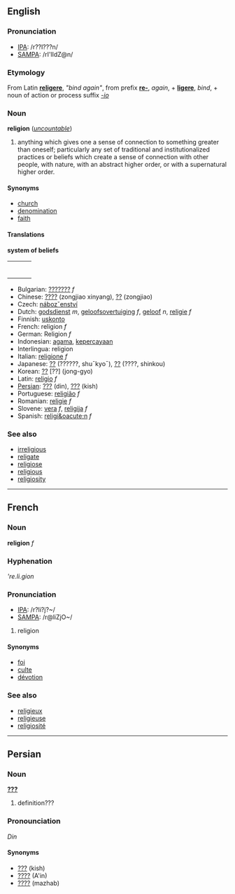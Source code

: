 ==English==
===Pronunciation===
*[[w:IPA|IPA]]: /r??l???n/
*[[w:SAMPA|SAMPA]]: /rI'lIdZ@n/

===Etymology===
From Latin '''[[religere]]''', ''"bind again"'', from prefix '''[[re-]]''', ''again'', + '''[[ligere]]''', ''bind'', + noun of action or process suffix ''[[-io]]''

===Noun===
'''religion''' (''[[uncountable]]'')
#anything which gives one a sense of connection to something greater than oneself; particularly any set of traditional and institutionalized practices or beliefs which create a sense of connection with other people, with nature, with an abstract higher order, or with a  supernatural higher order.

====Synonyms====
*[[church]]
*[[denomination]]
*[[faith]]

====Translations====

'''system of beliefs'''
{| border=0  width=100%
|-
|bgcolor="#FFFFE0" valign=top width=48%|
{|
|}
| width=1% |
|bgcolor="#FFFFE0" valign=top width=48%|
{|
|}
|}

*Bulgarian: [[???????]] ''f''
*Chinese: [[????]] (zongjiao xinyang), [[??]] (zongjiao)
*Czech: [[nábozˇenství]]
*Dutch: [[godsdienst]] ''m'', [[geloofsovertuiging]] ''f'', [[geloof]] ''n'', [[religie]] ''f''
*Finnish: [[uskonto]]
*French: religion ''f''
*German: Religion ''f''
*Indonesian: [[agama]], [[percaya|kepercayaan]]
*Interlingua: religion
*Italian: [[religione]] ''f''
*Japanese: [[??]] (??????, shu¯kyo¯), [[??]] (????, shinkou)
*Korean: [[??]] [??] (jong-gyo)
*Latin: [[religio]] ''f''
*[[Persian]]: [[???]] (din), [[???]] (kish)
*Portuguese: [[religião]] ''f''
*Romanian: [[religie]] ''f''
*Slovene: [[vera]] ''f'', [[religija]] ''f''
*Spanish: [[religi&oacute;n]] ''f''

===See also===
*[[irreligious]]
*[[religate]]
*[[religiose]]
*[[religious]]
*[[religiosity]]

----
==French==
===Noun===
'''religion''' ''f''

===Hyphenation===
'''re.li.gion''

===Pronunciation===
*[[w:IPA|IPA]]: /r?li?j?~/
*[[w:SAMPA|SAMPA]]: /r@liZjO~/

#religion

====Synonyms====
*[[foi]]
*[[culte]]
*[[dévotion]]

===See also===
*[[religieux]]
*[[religieuse]]
*[[religiosité]]

----



==Persian==
===Noun===
'''[[???]]'''

# definition??? <!-- What's this word doing here?? -->

===Pronounciation===
''Din''

====Synonyms====
*[[???]] (kish)
*[[????]] (A'in)
*[[????]] (mazhab)